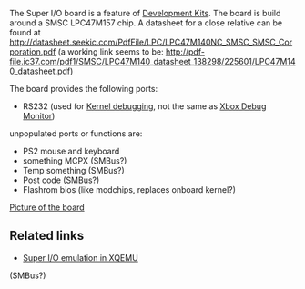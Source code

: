 The Super I/O board is a feature of [[Development Kits]]. The board is build around a SMSC LPC47M157 chip. A datasheet for a close relative can be found at http://datasheet.seekic.com/PdfFile/LPC/LPC47M140NC_SMSC_SMSC_Corporation.pdf (a working link seems to be: http://pdf-file.ic37.com/pdf1/SMSC/LPC47M140_datasheet_138298/225601/LPC47M140_datasheet.pdf)

The board provides the following ports:
* RS232 (used for [[Kernel Debug | Kernel debugging]], not the same as [[Xbox Debug Monitor]])

unpopulated ports or functions are:
* PS2 mouse and keyboard{{citation needed}}
* something MCPX (SMBus?){{citation needed}}
* Temp something (SMBus?){{citation needed}}
* Post code (SMBus?){{citation needed}}
* Flashrom bios (like modchips, replaces onboard kernel?){{citation needed}}

[http://codeasm.com/xbox/images/dvt4/SL734874.JPG Picture of the board]{{FIXME|reason=Contact codeasm, he said he'll search for the non-watermarked pic and put it under a good license}}

== Related links ==

* [https://github.com/espes/xqemu/blob/xbox/hw/xbox/lpc47m157.c Super I/O emulation in XQEMU]
(SMBus?)
